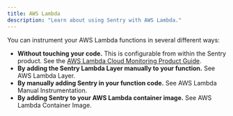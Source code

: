 ```yaml
---
title: AWS Lambda
description: "Learn about using Sentry with AWS Lambda."
---
```


You can instrument your AWS Lambda functions in several different ways:

- **Without touching your code.** This is configurable from within the Sentry product. See the [AWS Lambda Cloud Monitoring Product Guide](/product/integrations/cloud-monitoring/aws-lambda/).
- **By adding the Sentry Lambda Layer manually to your function.** See <PlatformLink to="/integrations/aws-lambda/manual-layer/">AWS Lambda Layer</PlatformLink>.
- **By manually adding Sentry in your function code.** See <PlatformLink to="/integrations/aws-lambda/manual-instrumentation/">AWS Lambda Manual Instrumentation</PlatformLink>.
- **By adding Sentry to your AWS Lambda container image.** See <PlatformLink to="/integrations/aws-lambda/container-image/">AWS Lambda Container Image</PlatformLink>.
